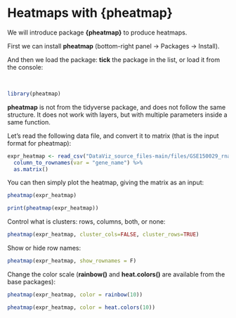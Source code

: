 # Heatmaps with {pheatmap}

We will introduce package **{pheatmap}** to produce heatmaps.

First we can install **pheatmap** (bottom-right panel -> Packages -> Install).

And then we load the package: **tick** the package in the list, or load it from the console:

<br>
```r
library(pheatmap)
```

**pheatmap** is not from the tidyverse package, and does not follow the same structure. It does not work with layers, but with multiple parameters inside a same function.

Let's read the following data file, and convert it to matrix (that is the input format for pheatmap):

```r
expr_heatmap <- read_csv("DataViz_source_files-main/files/GSE150029_rnaseq_for_heatmap.csv") %>%
  column_to_rownames(var = "gene_name") %>%
  as.matrix()
```

You can then simply plot the heatmap, giving the matrix as an input:

```r
pheatmap(expr_heatmap)
```

```r
print(pheatmap(expr_heatmap))
```

Control what is clusters: rows, columns, both, or none:

```r
pheatmap(expr_heatmap, cluster_cols=FALSE, cluster_rows=TRUE)
```

Show or hide row names:

```r
pheatmap(expr_heatmap, show_rownames = F)
```

Change the color scale (**rainbow()** and **heat.colors()** are available from the base packages):

```r
pheatmap(expr_heatmap, color = rainbow(10))

pheatmap(expr_heatmap, color = heat.colors(10))
```
